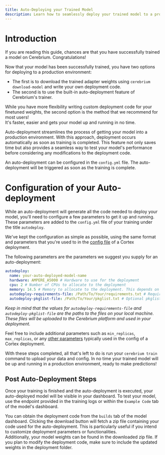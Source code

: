 ```yaml
---
title: Auto-Deploying your Trained Model
description: Learn how to seamlessly deploy your trained model to a production environment.
---
```


# Introduction
If you are reading this guide, chances are that you have successfully trained a model on Cerebrium. Congratulations!  


Now that your model has been successfully trained, you have two options for deploying to a production environment:
- The first is to download the trained adapter weights using `cerebrium download-model` and write your own deployment code.
- The second is to use the built-in auto-deployment feature of Cerebrium's trainer. 

While you have more flexibility writing custom deployment code for your finetuned weights, the second option is the method that we recommend for most users!  
It's faster, easier and gets your model up and running in no time.


Auto-deployment streamlines the process of getting your model into a production environment. With this approach, deployment occurs automatically as soon as training is completed. This feature not only saves time but also provides a seamless way to test your model's performance before considering any modifications to the deployment code.

An auto-deployment can be configured in the `config.yml` file. The auto-deployment will be triggered as soon as the training is complete.

# Configuration of your Auto-deployment

While an auto-deployment will generate all the code needed to deploy your model, you'll need to configure a few parameters to get it up and running. These parameters are added to the `config.yml` file of your training under the title `autodeploy`. 

We've kept the configuration as simple as possible, using the same format and parameters that you're used to in the [config file](cerebrium/cortex/advanced-functionality/init-cortex-project) of a Cortex deployment. 

The following parameters are the parameters we suggest you supply for an auto-deployment:

```yaml
autodeploy:
  name: your-auto-deployed-model-name
  hardware: AMPERE_A5000 # Hardware to use for the deployment
  cpu: 2 # Number of CPUs to allocate to the deployment
  memory: 14.5 # Memory to allocate to the deployment. This depends on your model but for most 7B models, 14.5GB is sufficient.
  autodeploy-requirements-file: /Path/To/Your/requirements.txt # Requirements that you would need in a cortex deployment
  autodeploy-pkglist-file: /Path/To/Your/pkglist.txt # Optional pkglist that you would need in a cortex deployment
```

*Keep in mind that the values for `autodeploy-requirements-file` and `autodeploy-pkglist-file` are the paths to the files on your local machine. These files will be uploaded to the Cerebrium platform and used in your deployment.*

Feel free to include additional parameters such as `min_replicas`, `max_replicas`, or any [other parameters](cerebrium/cortex/introduction) typically used in the config of a Cortex deployment.


With these steps completed, all that's left to do is run your `cerebrium train` command to upload your data and config. In no time your trained model will be up and running in a production environment, ready to make predictions!


## Post Auto-Deployment Steps

Once your training is finished and the auto-deployment is executed, your auto-deployed model will be visible in your dashboard. To test your model, use the endpoint provided in the training logs or within the `Example Code` tab of the model's dashboard.

You can obtain the deployment code from the `builds` tab of the model dashboard. Clicking the download button will fetch a zip file containing your code used for the auto-deployment. This is particularly useful if you intend to customize deployment parameters or functionalities.   
Additionally, your model weights can be found in the downloaded zip file. If you plan to modify the deployment code, make sure to include the updated weights in the deployment folder.

